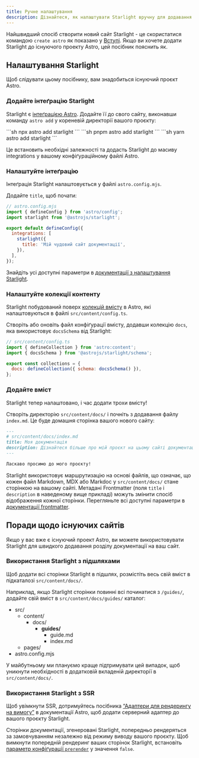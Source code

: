 ```yaml
---
title: Ручне налаштування
description: Дізнайтеся, як налаштувати Starlight вручну для додавання його в існуючий проект Astro.
---
```



Найшвидший спосіб створити новий сайт Starlight - це скористатися командою `create astro` як показано у [Вступі](/uk/getting-started/#створіть-новий-проєкт).
Якщо ви хочете додати Starlight до існуючого проекту Astro, цей посібник пояснить як.

## Налаштування Starlight

Щоб слідувати цьому посібнику, вам знадобиться існуючий проєкт Astro.

### Додайте інтеґрацію Starlight

Starlight є [інтеґрацією Astro](https://docs.astro.build/en/guides/integrations-guide/). Додайте її до свого сайту, виконавши команду `astro add` у кореневій директорії вашого проєкту:

<Tabs syncKey="pkg">
    <TabItem label="npm">
        ```sh
        npx astro add starlight
        ```
    </TabItem>
    <TabItem label="pnpm">
        ```sh
        pnpm astro add starlight
        ```
    </TabItem>
    <TabItem label="Yarn">
        ```sh
        yarn astro add starlight
        ```
    </TabItem>
</Tabs>

Це встановить необхідні залежності та додасть Starlight до масиву integrations у вашому конфіґураційному файлі Astro.

### Налаштуйте інтеґрацію

Інтеґрація Starlight налаштовується у файлі `astro.config.mjs`.

Додайте `title`, щоб почати:

```js ins={8}
// astro.config.mjs
import { defineConfig } from 'astro/config';
import starlight from '@astrojs/starlight';

export default defineConfig({
  integrations: [
    starlight({
      title: 'Мій чудовий сайт документації',
    }),
  ],
});
```

Знайдіть усі доступні параметри в [документації з налаштування Starlight](/uk/reference/configuration/).

### Налаштуйте колекції контенту

Starlight побудований поверх [колекцій вмісту](https://docs.astro.build/en/guides/content-collections/) в Astro, які налаштовуються в файлі `src/content/config.ts`.

Створіть або оновіть файл конфіґурації вмісту, додавши колекцію `docs`, яка використовує `docsSchema` від Starlight:

```js ins={3,6}
// src/content/config.ts
import { defineCollection } from 'astro:content';
import { docsSchema } from '@astrojs/starlight/schema';

export const collections = {
  docs: defineCollection({ schema: docsSchema() }),
};
```

### Додайте вміст

Starlight тепер налаштовано, і час додати трохи вмісту!

Створіть директорію `src/content/docs/` і почніть з додавання файлу `index.md`.
Це буде домашня сторінка вашого нового сайту:

```md
---
# src/content/docs/index.md
title: Моя документація
description: Дізнайтеся більше про мій проєкт на цьому сайті документації, створеному за допомогою Starlight.
---

Ласкаво просимо до мого проєкту!
```

Starlight використовує маршрутизацію на основі файлів, що означає, що кожен файл Markdown, MDX або Markdoc у `src/content/docs/` стане сторінкою на вашому сайті. Метадані Frontmatter (поля `title` і `description` в наведеному вище прикладі) можуть змінити спосіб відображення кожної сторінки.
Перегляньте всі доступні параметри в [документації frontmatter](/uk/reference/frontmatter/).

## Поради щодо існуючих сайтів

Якщо у вас вже є існуючий проект Astro, ви можете використовувати Starlight для швидкого додавання розділу документації на ваш сайт.

### Використання Starlight з підшляхами

Щоб додати всі сторінки Starlight в підшлях, розмістіть весь свій вміст в підкаталозі `src/content/docs/`.

Наприклад, якщо Starlight сторінки повинні всі починатися з `/guides/`, додайте свій вміст в `src/content/docs/guides/` каталог:


<FileTree>

- src/
  - content/
    - docs/
      - **guides/**
        - guide.md
        - index.md
  - pages/
- astro.config.mjs

</FileTree>

У майбутньому ми плануємо краще підтримувати цей випадок, щоб уникнути необхідності в додатковій вкладеній директорії в `src/content/docs/`.

### Використання Starlight з SSR

Щоб увімкнути SSR, дотримуйтесь посібника [“Адаптери для рендерингу на вимогу”](https://docs.astro.build/en/guides/server-side-rendering/) в документації Astro, щоб додати серверний адаптер до вашого проєкту Starlight.

Сторінки документації, згенеровані Starlight, попередньо рендеряться за замовчуванням незалежно від режиму виводу вашого проєкту. Щоб вимкнути попередній рендеринг ваших сторінок Starlight, встановіть [параметр конфіґурації `prerender`](/uk/reference/configuration/#prerender) у значення `false`.
